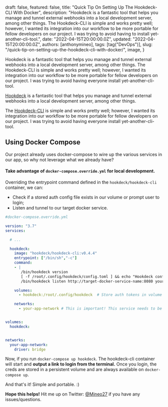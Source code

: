 

  draft: false,
  featured: false,
  title: "Quick Tip On Setting Up The Hookdeck-CLI With Docker",
  description: "Hookdeck is a fantastic tool that helps you manage and tunnel external webhooks into a local development server, among other things. The Hookdeck-CLI is simple and works pretty well; however, I wanted its integration into our workflow to be more portable for fellow developers on our project. I was trying to avoid having to install yet-another-cli-tool.",
  date: "2022-04-15T20:00:00.0Z",
  updated: "2022-04-15T20:00:00.0Z",
  authors: [anthonymineo],
  tags: [tag("DevOps")],
  slug: "/quick-tip-on-setting-up-the-hookdeck-cli-with-docker/",
  image,
}



<!--excerpt-->

Hookdeck is a fantastic tool that helps you manage and tunnel external webhooks into a local development server, among other things. The Hookdeck-CLI is simple and works pretty well; however, I wanted its integration into our workflow to be more portable for fellow developers on our project. I was trying to avoid having everyone install yet-another-cli-tool.

<!--/excerpt-->

<p className="lead">
<a href="https://hookdeck.com/">Hookdeck</a> is a fantastic tool that helps you manage and tunnel external webhooks into a local development server, among other things.</p>

The [Hookdeck-CLI](https://github.com/hookdeck/hookdeck-cli) is simple and works pretty well; however, I wanted its integration into our workflow to be more portable for fellow developers on our project. I was trying to avoid having everyone install yet-another-cli-tool.

<LineBreakA />

## Using Docker Compose
Our project already uses docker-compose to wire up the various services in our app, so why not leverage what we already have? 

#### Take advantage of `docker-compose.override.yml` for local development.
 

Overriding the entrypoint command defined in the `hookdeck/hookdeck-cli` container, we can: 

 - Check if a stored auth config file exists in our volume or prompt user to login; 
 - Listen and tunnel to our target docker service.


```yml
#docker-compose.override.yml

version: "3.7"
services:

  # ...

  hookdeck:
    image: "hookdeck/hookdeck-cli:v0.4.4"
    entrypoint: ["/bin/sh","-c"]
    command:
    - |
       /bin/hookdeck version
       [ -f /root/.config/hookdeck/config.toml ] && echo "Hookdeck config found!" || /bin/hookdeck login
       /bin/hookdeck listen http://target-docker-service-name:8080 your-hookdeck-source-name

    volumes:
      - hookdeck:/root/.config/hookdeck  # Store auth tokens in volume

    networks:
      - your-app-network # This is important! This service needs to be on the same network as your app or they wont be able to communicate


volumes:
  hookdeck:


networks:
  your-app-network:
    driver: bridge

```

Now, if you run `docker-compose up hookdeck`. The hookdeck-cli container will start and **output a link to login from the terminal.** Once you login, the creds are stored in a persistent volume and are always available on `docker-compose up`.



And that's it! Simple and portable. :)

<LineBreakB />


**Hope this helps!** Hit me up on Twitter: [@Mineo27](https://twitter.com/Mineo27) if you have any issues/questions.

